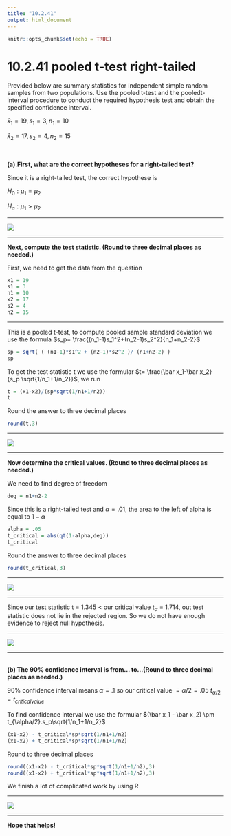 ```yaml
---
title: "10.2.41"
output: html_document
---
```


```r
knitr::opts_chunk$set(echo = TRUE)
```

# 10.2.41 pooled t-test right-tailed{-}

Provided below are summary statistics for independent simple random samples from two populations. Use the pooled​ t-test and the pooled​ t-interval procedure to conduct the required hypothesis test and obtain the specified confidence interval.

$\bar x_{1} = 19, s_1=3, n_1=10$

$\bar x_{2} = 17, s_2=4, n_2=15$

<br/>

**(a).First, what are the correct hypotheses for a right-tailed test?**

Since it is a right-tailed test, the correct hypothese is 

$H_0: \mu_1 =\mu_2$

$H_a: \mu_1 > \mu_2$

<hr/>
![](https://raw.githubusercontent.com/sileaderwt/MTH1320-UMSL/main/Image%2BData/10.2.41%20pooled%20t.test%20right-tailed/10.2.41%20part%20A.png)
<hr/>

**Next, compute the test statistic. (Round to three decimal places as​ needed.)**

First, we need to get the data from the question
```r
x1 = 19
s1 = 3
n1 = 10
x2 = 17
s2 = 4
n2 = 15
```
<hr />
This is a pooled t-test, to compute pooled sample standard deviation we use the formula 
$s_p= \frac{(n_1-1)s_1^2+(n_2-1)s_2^2}{n_1+n_2-2}$
```r
sp = sqrt( ( (n1-1)*s1^2 + (n2-1)*s2^2 )/ (n1+n2-2) )
sp
```
To get the test statistic t we use the formular 
$t= \frac{\bar x_1-\bar x_2}{s_p \sqrt{1/n_1+1/n_2}}$, we run
```r
t = (x1-x2)/(sp*sqrt(1/n1+1/n2))
t
```
Round the answer to three decimal places
```r
round(t,3)
```
<hr/>
![](https://raw.githubusercontent.com/sileaderwt/MTH1320-UMSL/main/Image%2BData/10.2.41%20pooled%20t.test%20right-tailed/10.2.41%20part%20B.png)
<hr/>

**Now determine the critical values. (Round to three decimal places as​ needed.)**

We need to find degree of freedom
```r
deg = n1+n2-2
```
Since this is a right-tailed test and $\alpha = .01$, the area to the left of alpha is equal to $1-\alpha$
```r
alpha = .05
t_critical = abs(qt(1-alpha,deg))
t_critical
```
Round the answer to three decimal places
```r
round(t_critical,3)
```
<hr/>
![](https://raw.githubusercontent.com/sileaderwt/MTH1320-UMSL/main/Image%2BData/10.2.41%20pooled%20t.test%20right-tailed/10.2.41%20part%20C.png)
<hr/>
Since our test statistic t = 1.345 < our critical value $t_{\alpha}$ = 1.714, out test statistic does not lie in the rejected region. So we do not have enough evidence to reject null hypothesis.

<hr />
![](https://raw.githubusercontent.com/sileaderwt/MTH1320-UMSL/main/Image%2BData/10.2.41%20pooled%20t.test%20right-tailed/10.2.41%20part%20D.png)
<hr/>
<br/>
**(b) The 90% confidence interval is from... to...​(Round to three decimal places as​ needed.)**

90% confidence interval means $\alpha = .1$ so our critical value $=\alpha/2=.05$ $t_{\alpha/2} = t_{critical value}$

To find confidence interval we use the formular $(\bar x_1 - \bar x_2) \pm t_{\alpha/2}.s_p\sqrt{1/n_1+1/n_2}$

```r
(x1-x2) - t_critical*sp*sqrt(1/n1+1/n2)
(x1-x2) + t_critical*sp*sqrt(1/n1+1/n2)
```
Round to three decimal places
```r
round((x1-x2) - t_critical*sp*sqrt(1/n1+1/n2),3)
round((x1-x2) + t_critical*sp*sqrt(1/n1+1/n2),3)
```
We finish a lot of complicated work by using R

<hr />
![](https://raw.githubusercontent.com/sileaderwt/MTH1320-UMSL/main/Image%2BData/10.2.41%20pooled%20t.test%20right-tailed/10.2.41%20part%20E.png)
<hr/>
**Hope that helps!**
